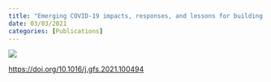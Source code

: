 ```yaml
---
title: "Emerging COVID-19 impacts, responses, and lessons for building resilience in the seafood system"
date: 03/03/2021
categories: [Publications]
---
```


![](love-et-al-2021.jpg)

<https://doi.org/10.1016/j.gfs.2021.100494>
